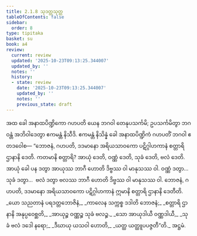 ```yaml
---
title: 2.1.8 သုဒတ္တသုတ္တ
tableOfContents: false
sidebar:
  order: 8
type: tipitaka
basket: su
book: a4
review:
  current: review
  updated: '2025-10-23T09:13:25.344007'
  updated_by: ''
  notes: ''
  history:
  - state: review
    date: '2025-10-23T09:13:25.344007'
    updated_by: ''
    notes: ''
    previous_state: draft
---
```



<ReviewStatus review={frontmatter.review} showDetails={true} />

<HypothesisAnnotation frontmatter={frontmatter} />

<DynamicBreadcrumb />

<Division number="58" book="a4" e="ch" v="15" p="374">

<Paragraph number="422" book="a4">
အထ ခေါ အနာထပိဏ္ဍိကော ဂဟပတိ ယေန ဘဂဝါ တေနုပသင်္ကမိ; ဥပသင်္ကမိတွာ ဘဂဝန္တံ အဘိဝါဒေတွာ ဧကမန္တံ နိသီဒိ. ဧကမန္တံ နိသိန္နံ ခေါ အနာထပိဏ္ဍိကံ ဂဟပတိံ ဘဂဝါ ဧတဒဝေါစ—
</Paragraph>

<Paragraph number="423" book="a4">
“ဘောဇနံ, ဂဟပတိ, ဒဒမာနော အရိယသာဝကော ပဋိဂ္ဂါဟကာနံ စတ္တာရိ ဌာနာနိ ဒေတိ. ကတမာနိ စတ္တာရိ? အာယုံ ဒေတိ, ဝဏ္ဏံ ဒေတိ, သုခံ ဒေတိ, ဗလံ ဒေတိ. အာယုံ ခေါ ပန ဒတွာ အာယုဿ ဘာဂီ ဟောတိ ဒိဗ္ဗဿ ဝါ မာနုသဿ ဝါ. ဝဏ္ဏံ ဒတွာ…  သုခံ ဒတွာ…  ဗလံ ဒတွာ ဗလဿ ဘာဂီ ဟောတိ ဒိဗ္ဗဿ ဝါ မာနုသဿ ဝါ. ဘောဇနံ, ဂဟပတိ, ဒဒမာနော အရိယသာဝကော ပဋိဂ္ဂါဟကာနံ ဣမာနိ စတ္တာရိ ဌာနာနိ ဒေတီတိ.
</Paragraph>

<Paragraph number="424" type="verses" book="a4">
_ယော သညတာနံ ပရဒတ္တဘောဇိနံ,_  
_ကာလေန သက္ကစ္စ ဒဒါတိ ဘောဇနံ;_  
_စတ္တာရိ ဌာနာနိ အနုပ္ပဝေစ္ဆတိ,_  
_အာယုဉ္စ ဝဏ္ဏဉ္စ သုခံ ဗလဉ္စ._  

</Paragraph>

<Paragraph number="425" type="verses" book="a4">
_သော အာယုဒါယီ ဝဏ္ဏဒါယီ,_  
_သုခံ ဗလံ ဒဒေါ နရော;_  
_ဒီဃာယု ယသဝါ ဟောတိ,_  
_ယတ္ထ ယတ္ထူပပဇ္ဇတီ”တိ._  


</Paragraph>
</Division>

<Paragraph number="426" type="center" book="a4">
အဋ္ဌမံ.
</Paragraph>